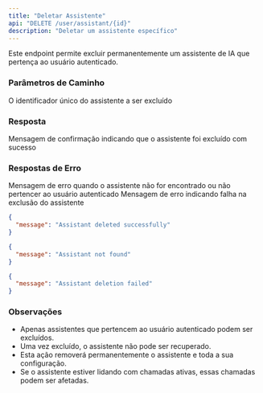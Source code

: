 ```yaml
---
title: "Deletar Assistente"
api: "DELETE /user/assistant/{id}"
description: "Deletar um assistente específico"
---
```


Este endpoint permite excluir permanentemente um assistente de IA que pertença ao usuário autenticado.

### **Parâmetros de Caminho**

<ParamField path="id" type="integer" required>
  O identificador único do assistente a ser excluído
</ParamField>

### Resposta

<ResponseField name="message" type="string">
  Mensagem de confirmação indicando que o assistente foi excluído com sucesso
</ResponseField>

### Respostas de Erro

<ResponseField name="404 Not Found">
  <Expandable title="Respostas de Erro">
    <ResponseField name="message" type="string">
      Mensagem de erro quando o assistente não for encontrado ou não pertencer ao usuário autenticado
    </ResponseField>
  </Expandable>
</ResponseField>

<ResponseField name="500 Internal Server Error">
  <Expandable title="Respostas de Erro">
    <ResponseField name="message" type="string">
      Mensagem de erro indicando falha na exclusão do assistente
    </ResponseField>
  </Expandable>
</ResponseField>

<ResponseExample>

```json 200 Success Response
{
  "message": "Assistant deleted successfully"
}
```


```json 404 Not Found
{
  "message": "Assistant not found"
}
```


```json 500 Internal Server Error
{
  "message": "Assistant deletion failed"
}
```

</ResponseExample>

### **Observações**

- Apenas assistentes que pertencem ao usuário autenticado podem ser excluídos.
- Uma vez excluído, o assistente não pode ser recuperado.
- Esta ação removerá permanentemente o assistente e toda a sua configuração.
- Se o assistente estiver lidando com chamadas ativas, essas chamadas podem ser afetadas.
